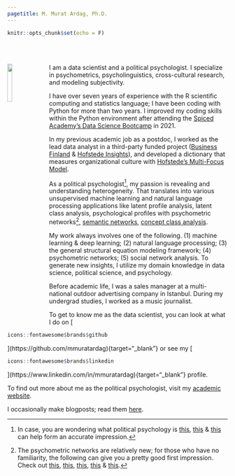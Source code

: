 ```yaml
---
pagetitle: M. Murat Ardag, Ph.D.
---
```


```r
knitr::opts_chunk$set(echo = F)
```

<br>
<br>

<img src="ws_img/mma_c_gp.jpg" style="width:15%; margin-right: 20px" align="left">

<div>
I am a data scientist and a political psychologist. I specialize in psychometrics, psycholinguistics, cross-cultural research, and modeling subjectivity.
</div>

<div>
I have over seven years of experience with the R scientific computing and statistics language; I have been coding with Python for more than two years. I improved my coding skills within the Python environment after attending the [Spiced Academy's Data Science Bootcamp](https://www.spiced-academy.com/en/program/data-science){target="_blank"} in 2021.
</div>

<div>
In my previous academic job as a postdoc, I worked as the lead data analyst in a third-party funded project ([Business Finland](https://www.businessfinland.fi/en/){target="_blank"} & [Hofstede Insights](https://www.hofstede-insights.com/){target="_blank"}), and developed a dictionary that measures organizational culture with [Hofstede's Multi-Focus Model](https://hi.hofstede-insights.com/multi-focus-model){target="_blank"}.
</div>

<div>
As a political psychologist[^1], my passion is revealing and understanding heterogeneity. That translates into various unsupervised machine learning and natural language processing applications like latent profile analysis, latent class analysis, psychological profiles with psychometric networks[^2], [semantic networks](https://cran.r-project.org/web/packages/SemNeT/index.html){target="_blank"}, [concept class analysis](https://github.com/dustinstoltz/CMDist){target="_blank"}.
</div>

<div>
My work always involves one of the following. (1) machine learning & deep learning; (2) natural language processing; (3) the general structural equation modeling framework; (4) psychometric networks; (5) social network analysis. To generate new insights, I utilize my domain knowledge in data science, political science, and psychology.
</div>

<div>
Before academic life, I was a sales manager at a multi-national outdoor advertising company in Istanbul. During my undergrad studies, I worked as a music journalist.
</div>

<div>
To get to know me as the data scientist, you can look at what I do on [
```r
icons::fontawesome$brands$github
```
](https://github.com/mmuratardag){target="_blank"} or see my [
```r
icons::fontawesome$brands$linkedin
```
](https://www.linkedin.com/in/mmuratardag){target="_blank"} profile.
</div>

<div>
To find out more about me as the political psychologist, visit my [academic website](https://mmuratardag.github.io/academic_website).
</div>

<div>
I occasionally make blogposts; read them [here](https://mmuratardag.github.io/blog_posts).
</div>

[^1]: In case, you are wondering what political psychology is [this](https://pprg.stanford.edu/what-is-political-psychology){target="_blank"}, [this](https://en.wikipedia.org/wiki/Political_psychology){target="_blank"} & [this](https://ispp.org){target="_blank"} can help form an accurate impression.
[^2]: The psychometric networks are relatively new; for those who have no familiarity, the following can give you a pretty good first impression. Check out [this](http://psychosystems.org/files/Literature/NetworkPsychometricsDraft.pdf){target="_blank"}, [this](https://www.rug.nl/gmw/psychology/expertise-groups/psychometrics-and-statistics/projects/main/main_1_psy_networks-in-psychology_-more-than-a-pretty-picture_?lang=en){target="_blank"}, [this](http://sachaepskamp.com/Dissertation){target="_blank"}, [this](https://psych-networks.com/r-packages){target="_blank"} & [this](http://psychonetrics.org){target="_blank"}.